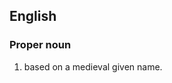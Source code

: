 ==English==

===Proper noun===
{{en-proper noun}}

# {{surname|[[patronymic]]|from=Middle English|dot=}} based on a medieval given name.